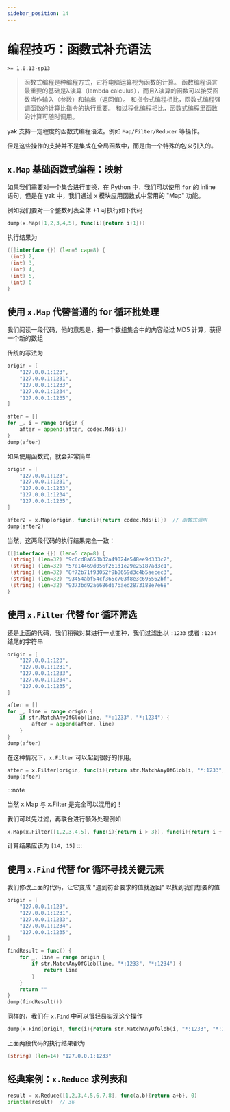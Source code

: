 ---
sidebar_position: 14
---

# 编程技巧：函数式补充语法

`>= 1.0.13-sp13`

> 函数式编程是种编程方式，它将电脑运算视为函数的计算。 函数编程语言最重要的基础是λ演算（lambda calculus），而且λ演算的函数可以接受函数当作输入（参数）和输出（返回值）。 和指令式编程相比，函数式编程强调函数的计算比指令的执行重要。 和过程化编程相比，函数式编程里函数的计算可随时调用。

yak 支持一定程度的函数式编程语法。例如 `Map/Filter/Reducer` 等操作。

但是这些操作的支持并不是集成在全局函数中，而是由一个特殊的包来引入的。

## `x.Map` 基础函数式编程：映射

如果我们需要对一个集合进行变换，在 Python 中，我们可以使用 `for` 的 inline 语句，但是在 yak 中，我们通过 `x` 模块应用函数式中常用的 "Map" 功能。

例如我们要对一个整数列表全体 +1 可执行如下代码

```go
dump(x.Map([1,2,3,4,5], func(i){return i+1}))
```

执行结果为

```go
([]interface {}) (len=5 cap=8) {
 (int) 2,
 (int) 3,
 (int) 4,
 (int) 5,
 (int) 6
}
```

## 使用 `x.Map` 代替普通的 for 循环批处理

我们阅读一段代码，他的意思是，把一个数组集合中的内容经过 MD5 计算，获得一个新的数组

传统的写法为

```go
origin = [
    "127.0.0.1:123",
    "127.0.0.1:1231",
    "127.0.0.1:1233",
    "127.0.0.1:1234",
    "127.0.0.1:1235",
]

after = []
for _, i = range origin {
    after = append(after, codec.Md5(i))
}
dump(after)
```

如果使用函数式，就会非常简单

```go
origin = [
    "127.0.0.1:123",
    "127.0.0.1:1231",
    "127.0.0.1:1233",
    "127.0.0.1:1234",
    "127.0.0.1:1235",
]

after2 = x.Map(origin, func(i){return codec.Md5(i)})  // 函数式调用
dump(after2)
```

当然，这两段代码的执行结果完全一致：

```go
([]interface {}) (len=5 cap=8) {
 (string) (len=32) "9c6cd8a653b32a49024e548ee9d333c2",
 (string) (len=32) "57e14469d056f261d1e29e25187ad3c1",
 (string) (len=32) "8f72b71f93052f9b8659d3c4b5aecec3",
 (string) (len=32) "93454abf54cf365c703f8e3c695562bf",
 (string) (len=32) "9373bd92a6686d67baed2873188e7e68"
}
```

## 使用 `x.Filter` 代替 for 循环筛选

还是上面的代码，我们稍微对其进行一点变种，我们过滤出以 `:1233` 或者 `:1234` 结尾的字符串

```go
origin = [
    "127.0.0.1:123",
    "127.0.0.1:1231",
    "127.0.0.1:1233",
    "127.0.0.1:1234",
    "127.0.0.1:1235",
]

after = []
for _, line = range origin {
    if str.MatchAnyOfGlob(line, "*:1233", "*:1234") {
        after = append(after, line)
    }
}
dump(after)
```

在这种情况下，`x.Filter` 可以起到很好的作用。

```go
after = x.Filter(origin, func(i){return str.MatchAnyOfGlob(i, "*:1233", "*:1234")})
dump(after)
```

:::note

当然 x.Map 与 x.Filter 是完全可以混用的！

我们可以先过滤，再联合进行额外处理例如

```go
x.Map(x.Filter([1,2,3,4,5], func(i){return i > 3}), func(i){return i + 10})
```

计算结果应该为 `[14, 15]`
:::

## 使用 `x.Find` 代替 for 循环寻找关键元素

我们修改上面的代码，让它变成 "遇到符合要求的值就返回" 以找到我们想要的值

```go
origin = [
    "127.0.0.1:123",
    "127.0.0.1:1231",
    "127.0.0.1:1233",
    "127.0.0.1:1234",
    "127.0.0.1:1235",
]

findResult = func() {
    for _, line = range origin {
        if str.MatchAnyOfGlob(line, "*:1233", "*:1234") {
            return line
        }
    }
    return ""
}
dump(findResult())
```

同样的，我们在 `x.Find` 中可以很轻易实现这个操作

```go
dump(x.Find(origin, func(i){return str.MatchAnyOfGlob(i, "*:1233", "*:1234")}))
```

上面两段代码的执行结果都为

```go
(string) (len=14) "127.0.0.1:1233"
```

## 经典案例：`x.Reduce` 求列表和

```go
result = x.Reduce([1,2,3,4,5,6,7,8], func(a,b){return a+b}, 0)
println(result)  // 36
```


